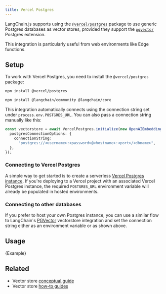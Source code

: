 ```yaml
---
title: Vercel Postgres
---
```


LangChain.js supports using the [`@vercel/postgres`](https://www.npmjs.com/package/@vercel/postgres) package to use generic Postgres databases
as vector stores, provided they support the [`pgvector`](https://github.com/pgvector/pgvector) Postgres extension.

This integration is particularly useful from web environments like Edge functions.

## Setup

To work with Vercel Postgres, you need to install the `@vercel/postgres` package:

```bash npm2yarn
npm install @vercel/postgres
```

<IntegrationInstallTooltip></IntegrationInstallTooltip>

```bash npm2yarn
npm install @langchain/community @langchain/core
```
This integration automatically connects using the connection string set under `process.env.POSTGRES_URL`.
You can also pass a connection string manually like this:

```typescript
const vectorstore = await VercelPostgres.initialize(new OpenAIEmbeddings(), {
  postgresConnectionOptions: {
    connectionString:
      "postgres://<username>:<password>@<hostname>:<port>/<dbname>",
  },
});
```

### Connecting to Vercel Postgres

A simple way to get started is to create a serverless [Vercel Postgres instance](https://vercel.com/docs/storage/vercel-postgres/quickstart).
If you're deploying to a Vercel project with an associated Vercel Postgres instance, the required `POSTGRES_URL` environment variable
will already be populated in hosted environments.

### Connecting to other databases

If you prefer to host your own Postgres instance, you can use a similar flow to LangChain's [PGVector](/oss/javascript/integrations/vectorstores/pgvector)
vectorstore integration and set the connection string either as an environment variable or as shown above.

## Usage


<CodeBlock language="typescript">{Example}</CodeBlock>

## Related

- Vector store [conceptual guide](/oss/javascript/concepts/#vectorstores)
- Vector store [how-to guides](/oss/javascript/how-to/#vectorstores)
